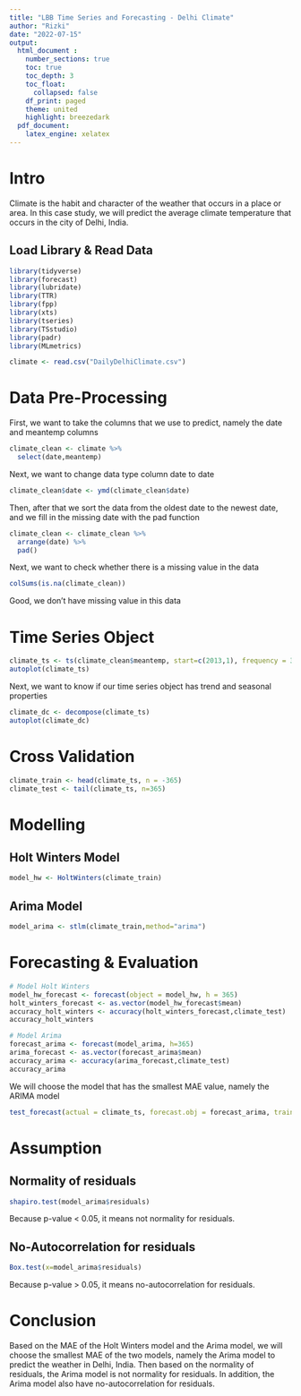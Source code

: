 ```yaml
---
title: "LBB Time Series and Forecasting - Delhi Climate"
author: "Rizki"
date: "2022-07-15"
output:
  html_document :
    number_sections: true
    toc: true
    toc_depth: 3
    toc_float:
      collapsed: false
    df_print: paged
    theme: united
    highlight: breezedark
  pdf_document:
    latex_engine: xelatex
---
```

# Intro
Climate is the habit and character of the weather that occurs in a place or area. In this case study, we will predict the average climate temperature that occurs in the city of Delhi, India.

## Load Library & Read Data
```r
library(tidyverse)
library(forecast)
library(lubridate)
library(TTR)
library(fpp)
library(xts)
library(tseries)
library(TSstudio)
library(padr)
library(MLmetrics)
```

```r
climate <- read.csv("DailyDelhiClimate.csv")
```

# Data Pre-Processing
First, we want to take the columns that we use to predict, namely the date and meantemp columns
```r
climate_clean <- climate %>% 
  select(date,meantemp)
```
Next, we want to change data type column date to date
```r
climate_clean$date <- ymd(climate_clean$date)
```
Then, after that we sort the data from the oldest date to the newest date, and we fill in the missing date with the pad function
```r
climate_clean <- climate_clean %>% 
  arrange(date) %>% 
  pad()
```

Next, we want to check whether there is a missing value in the data
```r
colSums(is.na(climate_clean))
```
Good, we don't have missing value in this data

# Time Series Object

```r
climate_ts <- ts(climate_clean$meantemp, start=c(2013,1), frequency = 365)
autoplot(climate_ts)
```
Next, we want to know if our time series object has trend and seasonal properties
```r
climate_dc <- decompose(climate_ts)
autoplot(climate_dc)
```

# Cross Validation
```r
climate_train <- head(climate_ts, n = -365)
climate_test <- tail(climate_ts, n=365)
```

# Modelling
## Holt Winters Model
```r
model_hw <- HoltWinters(climate_train)
```

## Arima Model
```r
model_arima <- stlm(climate_train,method="arima")
```


# Forecasting & Evaluation
```r
# Model Holt Winters
model_hw_forecast <- forecast(object = model_hw, h = 365)
holt_winters_forecast <- as.vector(model_hw_forecast$mean)
accuracy_holt_winters <- accuracy(holt_winters_forecast,climate_test)
accuracy_holt_winters

# Model Arima
forecast_arima <- forecast(model_arima, h=365)
arima_forecast <- as.vector(forecast_arima$mean)
accuracy_arima <- accuracy(arima_forecast,climate_test)
accuracy_arima
```

We will choose the model that has the smallest MAE value, namely the ARIMA model
```r
test_forecast(actual = climate_ts, forecast.obj = forecast_arima, train = climate_train, test = climate_test)
```

# Assumption
## Normality of residuals
```r
shapiro.test(model_arima$residuals)
```
Because p-value < 0.05, it means not normality for residuals.

## No-Autocorrelation for residuals
```r
Box.test(x=model_arima$residuals)
```
Because p-value > 0.05, it means no-autocorrelation for residuals.

# Conclusion
Based on the MAE of the Holt Winters model and the Arima model, we will choose the smallest MAE of the two models, namely the Arima model to predict the weather in Delhi, India. Then based on the normality of residuals, the Arima model is not normality for residuals. In addition, the Arima model also have no-autocorrelation for residuals.